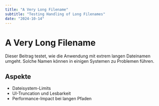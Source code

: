 ```yaml
---
title: "A Very Long Filename"
subtitle: "Testing Handling of Long Filenames"
date: "2024-10-14"
---
```


# A Very Long Filename

Dieser Beitrag testet, wie die Anwendung mit extrem langen Dateinamen umgeht. Solche Namen können in einigen Systemen zu Problemen führen.

## Aspekte

- Dateisystem-Limits
- UI-Truncation und Lesbarkeit
- Performance-Impact bei langen Pfaden
